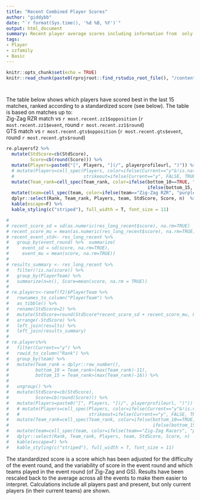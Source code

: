```yaml
---
title: "Recent Combined Player Scores"
author: "giddybb"
date: "`r format(Sys.time(), '%d %B, %Y')`"
output: html_document
summary: Recent player average scores including information from  only the last 15 events.
tags:
- Player
- zzfamily
- Basic
---
```



```r
knitr::opts_chunk$set(echo = TRUE)
knitr::read_chunk(paste0(rprojroot::find_rstudio_root_file(), "/content/project/common_project_code.R"))

```


```r
```


```r
```


The table below shows which players have scored best in the last 15 matches, ranked according to a standardized score (see below). The table is based on matches up to:  
Zig-Zag RZR match vs `r most.recent.zz1$opposition` (`r most.recent.zz1$event`, round `r most.recent.zz1$round`)  
GTS match vs `r most.recent.gts$opposition` (`r most.recent.gts$event`, round `r most.recent.gts$round`)

```r
re.playersf2 %>%
  mutate(StdScore=cb(StdScore),
         Score=cb(round(Score))) %>%
  mutate(Players=paste0("[", Players, "](/", playerprofileurl, ")")) %>%
  # mutate(Players=cell_spec(Players, color=ifelse(Current=="y"&!is.na(Current), "black", "blue"),
  #                          strikeout=ifelse(Current=="y", FALSE, TRUE))) %>%
  mutate(Team_rank=cell_spec(Team_rank, color=ifelse(bottom_10==TRUE, "red", 
                                                     ifelse(bottom_15, "orange", "black")))) %>%
  mutate(team=cell_spec(team, color=ifelse(team=="Zig-Zag RZR", "purple", ifelse(team=="GS", "blue", "orange")))) %>%
  dplyr::select(Rank, Team_rank, Players, team, StdScore, Score, n)  %>%
  kable(escape=F) %>%
  kable_styling(c("striped"), full_width = T, font_size = 11)

# 
# recent_score_sd = sd(as.numeric(res_long_recent$score), na.rm=TRUE)
# recent_score_mu = mean(as.numeric(res_long_recent$score), na.rm=TRUE)
# recent_event_std<- res_long_recent %>% 
#   group_by(event_round) %>%  summarize(
#     event_sd = sd(score, na.rm=TRUE), 
#     event_mu = mean(score, na.rm=TRUE))
# 
# results_summary <- res_long_recent %>%
#   filter(!is.na(score)) %>%
#   group_by(PlayerTeam) %>%
#   summarize(n=n(), Score=mean(score, na.rm = TRUE))
#   
# re.players<-ranef(f2)$PlayerTeam %>% 
#   rownames_to_column("PlayerTeam") %>%
#   as_tibble() %>%
#   rename(StdScore=2) %>%
#   mutate(StdScore=round(StdScore*recent_score_sd + recent_score_mu, 0)) %>%
#   arrange(-StdScore) %>%
#   left_join(results) %>%
#   left_join(results_summary)
# 
# re.players%>%
#   filter(Current=="y") %>%
#   rowid_to_column("Rank") %>%
#   group_by(team) %>%
#   mutate(Team_rank = dplyr::row_number(),
#          bottom_10 = Team_rank>(max(Team_rank)-11),
#          bottom_15 = Team_rank>(max(Team_rank)-16)) %>%
#   
#   ungroup() %>%
#   mutate(StdScore=cb(StdScore),
#          Score=cb(round(Score))) %>%
#   mutate(Players=paste0("[", Players, "](/", playerprofileurl, ")")) %>%
#   # mutate(Players=cell_spec(Players, color=ifelse(Current=="y"&!is.na(Current), "black", "blue"),
#   #                          strikeout=ifelse(Current=="y", FALSE, TRUE))) %>%
#   mutate(Team_rank=cell_spec(Team_rank, color=ifelse(bottom_10==TRUE, "red", 
#                                                      ifelse(bottom_15, "orange", "black")))) %>%
#   mutate(team=cell_spec(team, color=ifelse(team=="Zig-Zag Racers", "purple", "blue"))) %>%
#   dplyr::select(Rank, Team_rank, Players, team, StdScore, Score, n)  %>%
#   kable(escape=F) %>%
#   kable_styling(c("striped"), full_width = T, font_size = 11)
```

The standardized score is a score which has been adjusted for the difficulty of the event round, and the variability of score in the event round and which teams played in the event round (of Zig-Zag and GS). Results have been rescaled back to the average across all the events to make them easier to interpret. Calculations include all players past and present, but only current players (in their current teams) are shown.